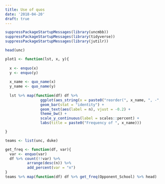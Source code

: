 ```yaml
---
title: Use of quos
date: '2018-04-20'
draft: true
---
```


```r
suppressPackageStartupMessages(library(uncmbb))
suppressPackageStartupMessages(library(tidyverse))
suppressPackageStartupMessages(library(jutilr))

head(unc) 

plot1 <- function(lst, x, y){
  
  x <- enquo(x)
  y <- enquo(y)
  
  x_name <- quo_name(x)
  y_name <- quo_name(y)
  
  lst %>% map(function(df) df %>% 
                ggplot(aes_string(x = paste0("reorder(", x_name, ", -", y_name, ")"), y = y_name)) +
                geom_bar(stat = "identity") +
                geom_text(aes(label = n), vjust = -0.2) +
                theme_bw() +
                scale_y_continuous(label = scales::percent) +
                labs(title = paste0("Frequency of ", x_name)))

}

teams <- list(unc, duke)

get_freq <- function(df, var){
  var <- enquo(var)
  df %>% count(!!var) %>% 
          arrange(desc(n)) %>%
          add_percent(var = "n")
}
teams %>% map(function(df) df %>% get_freq(Opponent_School) %>% head)


```
